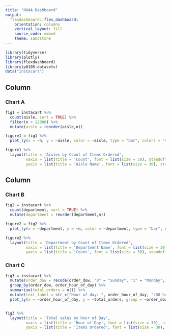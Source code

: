 ```yaml
---
title: "NOAA Dashboard"
output: 
  flexdashboard::flex_dashboard:
    orientation: columns
    vertical_layout: fill
    source_code: embed
    theme: sandstone
---
```


```r
library(tidyverse)
library(plotly)
library(flexdashboard)
library(p8105.datasets)
data("instacart")
```


Column {data-width=650}
-----------------------------------------------------------------------

### Chart A

```r
fig1 = instacart %>%
  count(aisle, sort = TRUE) %>%
  filter(n > 12000) %>%
  mutate(aisle = reorder(aisle,n))

figure1 = fig1 %>% 
  plot_ly(x = ~n, y = ~aisle, color = ~aisle, type = "bar", colors = "viridis")

figure1 %>%
  layout(title = 'Aisles by Count of Items Ordered',
         xaxis = list(title = 'Count', font = list(size = 30), standoff = 35),
         yaxis = list(title = 'Aisle Name', font = list(size = 30), standoff = 35))
```

Column {data-width=350}
-----------------------------------------------------------------------

### Chart B

```r
fig2 = instacart %>%
  count(department, sort = TRUE) %>%
  mutate(department = reorder(department,n))

figure2 = fig2 %>% 
  plot_ly(x = ~department, y = ~n, color = ~department, type = "bar", colors = "viridis")

figure2 %>%
  layout(title = 'Department by Count of Items Ordered',
         xaxis = list(title = 'Department Name', font = list(size = 30), standoff = 35),
         yaxis = list(title = 'Count', font = list(size = 30), standoff = 35))
```

### Chart C

```r
fig3 = instacart %>%
  mutate(order_dow = recode(order_dow, "0" = "Sunday", "1" = "Monday", "2" = "Tuesday", "3" = "Wednesday", "4" = "Thursday", "5" = "Friday", "6" = "Saturday")) %>%
  group_by(order_dow, order_hour_of_day) %>%
  summarise(total_orders = n()) %>%
  mutate(text_label = str_c("Hour of day: ", order_hour_of_day, ":00 hrs", "\nItems Ordered: ", total_orders)) %>%
  plot_ly(x = ~order_hour_of_day, y = ~total_orders, group = ~order_dow, type = "scatter", color = ~order_dow, text = ~text_label, mode = "lines+markers")


fig3 %>%
  layout(title = 'Total sales by Hour of Day',
         xaxis = list(title = 'Hour of Day', font = list(size = 30), standoff = 35, ticks = 1),
         yaxis = list(title = 'Items Ordered', font = list(size = 30), standoff = 35))
```

